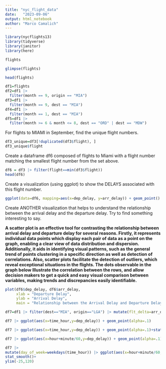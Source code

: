 ```yaml
---
title: "nyc_flight_data"
date:   "2023-09-06"
output: html_notebook
author: "Marco Camalich"
---
```


```r
library(nycflights13)
library(tidyverse)
library(janitor)
library(here)
```

```r
flights
```
```r
glimpse(flights)
```
```r
head(flights)
```

```r
df1=flights
df2=df1 |>
  filter(month == 9, origin == "MIA")
df3=df1 |>
  filter(month == 9, dest == "MIA")
df4=df1 |>
  filter(month == 1, dest == "MIA") 
df5=df1 |>
  filter(month >= 6 & month <= 8, dest == "ORD" | dest == "MDW")
```

For flights to MIAMI in September, find the unique flight numbers.
```r
df3_unique=df3[!duplicated(df3$flight), ]
df3_unique$flight
```
Create a dataframe df6 composed of flights to Miami with a flight number matching the smallest flight number from the set above.
```r
df6 = df3 |> filter(flight==min(df3$flight))
head(df6)
```
Create a visualization (using ggplot) to show the DELAYS associated with this flight number.
```r
ggplot(data=df6, mapping=aes(x=dep_delay, y=arr_delay)) + geom_point()
```
Create ANOTHER visualization that helps to understand the relationship between the arrival delay and the departure delay.   Try to find something interesting to say.

**A scatter plot is an effective tool for contrasting the relationship between arrival delay and departure delay for several reasons. Firstly, it represents individual data points which display each pair of data as a point on the graph, enabling a clear view of data distribution and dispersion. Additionally, it aids in identifying visual patterns, such as the general trend of points clustering in a specific direction as well as detection of correlations. Also, scatter plots facilitate the detection of outliers, which reveal exceptional situations in the flights. The dots observable in the graph below lllustrate the correlation between the rows, and allow decision makers to get a quick and easy visual comparison between variables, making trends and discrepancies easily identifiable.**
```r
plot(df6$dep_delay, df6$arr_delay,
     xlab = "Departure Delay",
     ylab = "Arrival Delay",
     main = "Relationship between the Arrival Delay and Departure Delay")
```
```r
df7=df1 |> filter(dest=="MIA", origin=="LGA") |> mutate(flt_delta=arr_delay-dep_delay)
```

```r
df7 |> ggplot(aes(x=time_hour,y=dep_delay)) + geom_point(alpha=.1)
```
```r
df7 |> ggplot(aes(x=time_hour,y=dep_delay)) + geom_point(alpha=.1)+stat_smooth()+ylim(-25,120)
```
```r
df7 |> ggplot(aes(x=hour+minute/60,y=dep_delay)) + geom_point(alpha=.1)+stat_smooth()+ylim(-25,120)
```
```r
df7 |> 
mutate(day_of_week=weekdays(time_hour)) |> ggplot(aes(x=hour+minute/60,y=dep_delay,color(day_of_week))) + geom_point(alpha=.1)+
stat_smooth()+
ylim(-25,120)
```


